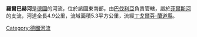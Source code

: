 {{Unreferenced|time=2020-12-18T04:43:01+00:00}}
{{Coord|48.640546|N|12.855720|E|display=title}}

'''羅爾巴赫河'''是[[德國|德國]]的河流，位於該國東南部，由[[巴伐利亞|巴伐利亞]]負責管轄，屬於[[菲爾斯河_(多瑙河支流)|菲爾斯河]]的支流，河道全長4.9公里，流域面積5.3平方公里，流經[[丁戈爾芬-蘭道縣|丁戈爾芬-蘭道縣]]。

{{Germany-geo-stub}}
[[Category:德國河流|Category:德國河流]]
